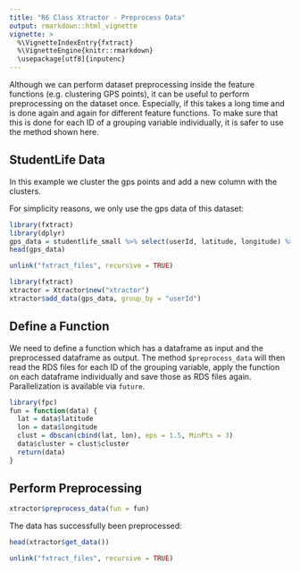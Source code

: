 ```yaml
---
title: "R6 Class Xtractor - Preprocess Data"
output: rmarkdown::html_vignette
vignette: >
  %\VignetteIndexEntry{fxtract}
  %\VignetteEngine{knitr::rmarkdown}
  \usepackage[utf8]{inputenc}
---
```


Although we can perform dataset preprocessing inside the feature functions (e.g. clustering GPS points), it can be useful to perform preprocessing on the dataset once. 
Especially, if this takes a long time and is done again and again for different feature functions.
To make sure that this is done for each ID of a grouping variable individually, it is safer to use the method shown here.

## StudentLife Data
In this example we cluster the gps points and add a new column with the clusters.

For simplicity reasons, we only use the gps data of this dataset:
```r
library(fxtract)
library(dplyr)
gps_data = studentlife_small %>% select(userId, latitude, longitude) %>% filter(!is.na(latitude))
head(gps_data)
```

```r
unlink("fxtract_files", recursive = TRUE)
```

```r
library(fxtract)
xtractor = Xtractor$new("xtractor")
xtractor$add_data(gps_data, group_by = "userId")
```


## Define a Function
We need to define a function which has a dataframe as input and the preprocessed dataframe as output. The method `$preprocess_data` will then read the RDS files for each ID of the grouping variable, apply the function on each dataframe individually and save those as RDS files again. Parallelization is available via `future`.

```r
library(fpc)
fun = function(data) {
  lat = data$latitude
  lon = data$longitude
  clust = dbscan(cbind(lat, lon), eps = 1.5, MinPts = 3)
  data$cluster = clust$cluster
  return(data)
}
```

## Perform Preprocessing
```r
xtractor$preprocess_data(fun = fun)
```

The data has successfully been preprocessed:
```r
head(xtractor$get_data())
```

```r
unlink("fxtract_files", recursive = TRUE)
```
